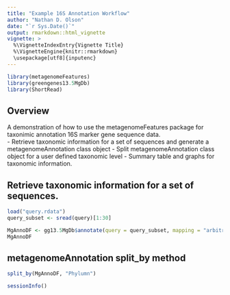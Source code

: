 ```yaml
---
title: "Example 16S Annotation Workflow"
author: "Nathan D. Olson"
date: "`r Sys.Date()`"
output: rmarkdown::html_vignette
vignette: >
  %\VignetteIndexEntry{Vignette Title}
  %\VignetteEngine{knitr::rmarkdown}
  \usepackage[utf8]{inputenc}
---
```


```r
library(metagenomeFeatures)
library(greengenes13.5MgDb)
library(ShortRead)
```

## Overview
A demonstration of how to use the metagenomeFeatures package for taxonimic annotation 16S marker gene sequence data.  
- Retrieve taxonomic information for a set of sequences and generate a metagenomeAnnotation class object
- Split metagenomeAnnotation class object for a user defined taxonomic level
- Summary table and graphs for taxonomic information.


## Retrieve taxonomic information for a set of sequences.
```r
load("query.rdata")
query_subset <- sread(query)[1:30]

MgAnnoDF <- gg13.5MgDb$annotate(query = query_subset, mapping = "arbitrary")
MgAnnoDF
```

## metagenomeAnnotation split_by method
```r
split_by(MgAnnoDF, "Phylumn")
```

```r
sessionInfo()
```
